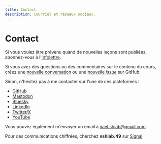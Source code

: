 ```yaml
---
title: Contact
description: Courriel et réseaux sociaux.
---
```


# Contact

Si vous voulez être prévenu quand de nouvelles leçons sont publiées, abonnez-vous à l'[infolettre](https://mailchi.mp/0db676437a2f/code-like-a-journalist).


Si vous avez des questions ou des commentaires sur le contenu du cours, créez une [nouvelle conversation](https://github.com/nshiab/code-like-a-journalist/discussions) ou une [nouvelle *issue*](https://github.com/nshiab/code-like-a-journalist/issues) sur GitHub.

Sinon, n'hésitez pas à me contacter sur l'une de ces plateformes :

- [GitHub](https://github.com/nshiab)
- [Mastodon](https://vis.social/@naelshiab)
- [Bluesky](https://bsky.app/profile/naelshiab.bsky.social)
- [LinkedIn](https://www.linkedin.com/mynetwork/)
- [Twitter/X](https://twitter.com/NaelShiab)
- [YouTube](https://www.youtube.com/channel/UCc2vCbkCJOBOnU9Fb2F4KCw)

Vous pouvez également m'envoyer un email à [nael.shiab@gmail.com](mailto:nael.shiab@gmail.com).

Pour des communications chiffrées, cherchez **nshiab.49** sur [Signal](https://signal.org/).